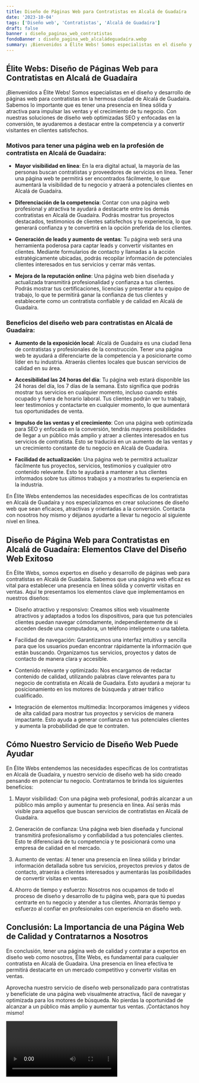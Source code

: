 ```yaml
---
title: Diseño de Páginas Web para Contratistas en Alcalá de Guadaíra
date: '2023-10-04'
tags: ['Diseño web', 'Contratistas', 'Alcalá de Guadaíra']
draft: false
banner : diseño_paginas_web_contratistas
fondoBanner : diseño_pagina_web_alcaládeguadaíra.webp
summary: ¡Bienvenidos a Élite Webs! Somos especialistas en el diseño y desarrollo de páginas web para contratistas en la hermosa ciudad de Alcalá de Guadaíra. Sabemos lo importante que es tener una presencia en línea sólida y atractiva para impulsar las ventas y el crecimiento de tu negocio. Con nuestras soluciones de diseño web optimizadas SEO y enfocadas en la conversión, te ayudaremos a destacar entre la competencia y a convertir visitantes en clientes satisfechos.
---
```


## Élite Webs: Diseño de Páginas Web para Contratistas en Alcalá de Guadaíra

¡Bienvenidos a Élite Webs! Somos especialistas en el diseño y desarrollo de páginas web para contratistas en la hermosa ciudad de Alcalá de Guadaíra. Sabemos lo importante que es tener una presencia en línea sólida y atractiva para impulsar las ventas y el crecimiento de tu negocio. Con nuestras soluciones de diseño web optimizadas SEO y enfocadas en la conversión, te ayudaremos a destacar entre la competencia y a convertir visitantes en clientes satisfechos.

### Motivos para tener una página web en la profesión de contratista en Alcalá de Guadaíra:

- **Mayor visibilidad en línea**: En la era digital actual, la mayoría de las personas buscan contratistas y proveedores de servicios en línea. Tener una página web te permitirá ser encontrados fácilmente, lo que aumentará la visibilidad de tu negocio y atraerá a potenciales clientes en Alcalá de Guadaíra.

- **Diferenciación de la competencia**: Contar con una página web profesional y atractiva te ayudará a destacarte entre los demás contratistas en Alcalá de Guadaíra. Podrás mostrar tus proyectos destacados, testimonios de clientes satisfechos y tu experiencia, lo que generará confianza y te convertirá en la opción preferida de los clientes.

- **Generación de leads y aumento de ventas**: Tu página web será una herramienta poderosa para captar leads y convertir visitantes en clientes. Mediante formularios de contacto y llamadas a la acción estratégicamente ubicadas, podrás recopilar información de potenciales clientes interesados en tus servicios y cerrar más ventas.

- **Mejora de la reputación online**: Una página web bien diseñada y actualizada transmitirá profesionalidad y confianza a tus clientes. Podrás mostrar tus certificaciones, licencias y presentar a tu equipo de trabajo, lo que te permitirá ganar la confianza de tus clientes y establecerte como un contratista confiable y de calidad en Alcalá de Guadaíra.

### Beneficios del diseño web para contratistas en Alcalá de Guadaíra:

- **Aumento de la exposición local**: Alcalá de Guadaíra es una ciudad llena de contratistas y profesionales de la construcción. Tener una página web te ayudará a diferenciarte de la competencia y a posicionarte como líder en tu industria. Atraerás clientes locales que buscan servicios de calidad en su área.

- **Accesibilidad las 24 horas del día**: Tu página web estará disponible las 24 horas del día, los 7 días de la semana. Esto significa que podrás mostrar tus servicios en cualquier momento, incluso cuando estés ocupado y fuera de horario laboral. Tus clientes podrán ver tu trabajo, leer testimonios y contactarte en cualquier momento, lo que aumentará tus oportunidades de venta.

- **Impulso de las ventas y el crecimiento**: Con una página web optimizada para SEO y enfocada en la conversión, tendrás mayores posibilidades de llegar a un público más amplio y atraer a clientes interesados en tus servicios de contratista. Esto se traducirá en un aumento de las ventas y un crecimiento constante de tu negocio en Alcalá de Guadaíra.

- **Facilidad de actualización**: Una página web te permitirá actualizar fácilmente tus proyectos, servicios, testimonios y cualquier otro contenido relevante. Esto te ayudará a mantener a tus clientes informados sobre tus últimos trabajos y a mostrarles tu experiencia en la industria.

En Élite Webs entendemos las necesidades específicas de los contratistas en Alcalá de Guadaíra y nos especializamos en crear soluciones de diseño web que sean eficaces, atractivas y orientadas a la conversión. Contacta con nosotros hoy mismo y déjanos ayudarte a llevar tu negocio al siguiente nivel en línea.

<GifSeo />

<Cta />

## Diseño de Página Web para Contratistas en Alcalá de Guadaíra: Elementos Clave del Diseño Web Exitoso

En Élite Webs, somos expertos en diseño y desarrollo de páginas web para contratistas en Alcalá de Guadaíra. Sabemos que una página web eficaz es vital para establecer una presencia en línea sólida y convertir visitas en ventas. Aquí te presentamos los elementos clave que implementamos en nuestros diseños:

- Diseño atractivo y responsivo: Creamos sitios web visualmente atractivos y adaptados a todos los dispositivos, para que tus potenciales clientes puedan navegar cómodamente, independientemente de si acceden desde una computadora, un teléfono inteligente o una tableta.

- Facilidad de navegación: Garantizamos una interfaz intuitiva y sencilla para que los usuarios puedan encontrar rápidamente la información que están buscando. Organizamos tus servicios, proyectos y datos de contacto de manera clara y accesible.

- Contenido relevante y optimizado: Nos encargamos de redactar contenido de calidad, utilizando palabras clave relevantes para tu negocio de contratista en Alcalá de Guadaíra. Esto ayudará a mejorar tu posicionamiento en los motores de búsqueda y atraer tráfico cualificado.

- Integración de elementos multimedia: Incorporamos imágenes y videos de alta calidad para mostrar tus proyectos y servicios de manera impactante. Esto ayuda a generar confianza en tus potenciales clientes y aumenta la probabilidad de que te contraten.

## Cómo Nuestro Servicio de Diseño Web Puede Ayudar

En Élite Webs entendemos las necesidades específicas de los contratistas en Alcalá de Guadaíra, y nuestro servicio de diseño web ha sido creado pensando en potenciar tu negocio. Contratarnos te brinda los siguientes beneficios:

1. Mayor visibilidad: Con una página web profesional, podrás alcanzar a un público más amplio y aumentar tu presencia en línea. Así serás más visible para aquellos que buscan servicios de contratistas en Alcalá de Guadaíra.

2. Generación de confianza: Una página web bien diseñada y funcional transmitirá profesionalismo y confiabilidad a tus potenciales clientes. Esto te diferenciará de tu competencia y te posicionará como una empresa de calidad en el mercado.

3. Aumento de ventas: Al tener una presencia en línea sólida y brindar información detallada sobre tus servicios, proyectos previos y datos de contacto, atraerás a clientes interesados y aumentarás las posibilidades de convertir visitas en ventas.

4. Ahorro de tiempo y esfuerzo: Nosotros nos ocupamos de todo el proceso de diseño y desarrollo de tu página web, para que tú puedas centrarte en tu negocio y atender a tus clientes. Ahorrarás tiempo y esfuerzo al confiar en profesionales con experiencia en diseño web.

## Conclusión: La Importancia de una Página Web de Calidad y Contratarnos a Nosotros

En conclusión, tener una página web de calidad y contratar a expertos en diseño web como nosotros, Élite Webs, es fundamental para cualquier contratista en Alcalá de Guadaíra. Una presencia en línea efectiva te permitirá destacarte en un mercado competitivo y convertir visitas en ventas.

Aprovecha nuestro servicio de diseño web personalizado para contratistas y benefíciate de una página web visualmente atractiva, fácil de navegar y optimizada para los motores de búsqueda. No pierdas la oportunidad de alcanzar a un público más amplio y aumentar tus ventas. ¡Contáctanos hoy mismo!

<Video />

<CtaBot job='Contratistas' city='Alcalá de Guadaíra'/>

<Gmaps query='Alcalá de Guadaíra+españa+maps' />